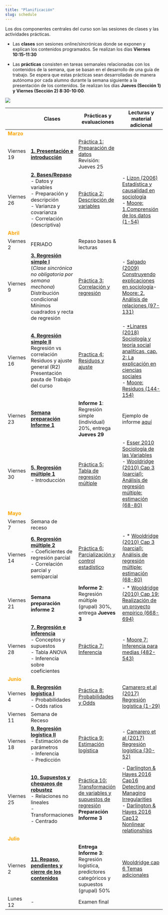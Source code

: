 ```yaml
---
title: "Planificación"
slug: schedule
---
```


Los dos componentes centrales del curso son las sesiones de clases y las actividades prácticas.

- Las **clases** son sesiones online/sincrónicas donde se exponen y explican los contenidos programados. Se realizan los días **Viernes 10:15-11:30**

- Las **prácticas** consisten en tareas semanales relacionadas con los contenidos de la semana, que se basan en el desarrollo de una guía de trabajo. Se espera que estas prácticas sean desarrolladas de manera autónoma por cada alumno durante la semana siguiente a la presentación de los contenidos. Se realizan los días **Jueves (Sección 1) y Viernes (Sección 2) 8:30-10:00**.

![](/img/clasesypracticas.png)

| |<i class="fas fa-chalkboard-teacher"></i>  Clases  |  <i class="fas fa-user-edit"></i>  Prácticas y evaluaciones | <i class="fas fa-book-reader"></i> Lecturas y material adicional
-----|---------|-----------|-----------
<font color="orange"> **Marzo** </font> |   |   |
Viernes 19 | [**1. Presentación e introducción**](/class/01-class)  |  [Práctica 1: Preparación de datos](/assignment/01-code) <br> Revisión: Jueves 25 |
Viernes 26 | [**2. Bases/Repaso**](/class/02-class) <br> - Datos y variables <br> - Preparación y descripción <br> - Varianza y covarianza <br> - Correlación (descriptiva)  |  [Práctica 2: Descripción de variables](/assignment/02-code)  | - [Lizon (2006) Estadística y causalidad en sociología](/docs/lecturas/Lizon 2006 Estadistica y causalidad en sociologia.pdf) <br> -  [Moore: 1.Comprensión de los datos (1-54)](/docs/lecturas/moore_comprensiondelosdatos.pdf)
<font color="orange"> **Abril** </font> |   |   |
Viernes 2 | FERIADO | Repaso bases & lecturas |
Viernes 9 | [**3. Regresión simple I**](/class/03-class) <br> (_Clase sincrónica no obligatoria por semana mechona_) <br>Distribución condicional<br>Mínimos cuadrados y recta de regresión  | [Práctica 3: Correlación y regresión](/assignment/03-code) |- [Salgado (2009) Construyendo explicaciones en sociología](/docs/lecturas/salgado 2009 modelos sociologia.pdf)- <br> [Moore: 2. Análisis de relaciones (97-131)](/docs/lecturas/moore_analisisderelaciones1.pdf) <br>
Viernes 16 | [**4. Regresión simple II**](/class/04-class) <br> Regresión vs correlación <br> Residuos y ajuste general (R2) <br> Presentación pauta de Trabajo del curso |  [Practica 4: Residuos y ajuste](/assignment/04-code) |- [*Linares (2018) Sociología y teoría social analíticas, cap. 2: La explicación en ciencias sociales](/docs/lecturas/linares 2018 Cap.2 Explicacion en sociologia.pdf) <br> - [Moore: Residuos (144-154)](/docs/lecturas/moore_residuos.pdf)
Viernes 23    | [**Semana preparación Informe 1**](class/04-1-class)   | **Informe 1**: Regresión simple (individual) 20%, entrega **Jueves 29** |  Ejemplo de informe [aquí](../assignment/ejemplocasencovid/ejemploinforme1.html) |
Viernes 30 | [**5. Regresión múltiple 1**](/class/05-class) <br> - Introducción   | [Práctica 5: Tabla de regresión múltiple](/assignment/05-code)  | - [Esser 2010 Sociología de las Variables](/docs/lecturas/Esser 2010 Sociología de las Variables.pdf) <br> - [Wooldridge (2010) Cap 3 (parcial): Análisis de regresión múltiple: estimación (68-80)](/docs/lecturas/Wooldridge_cap3estimacion.pdf)
<font color="orange"> **Mayo** </font> |   |   |
Viernes 7  | Semana de receso  |   |
Viernes 14  | [**6. Regresión múltiple 2**](/class/06-class) <br> - Coeficientes de regresión parcial <br>  - Correlación parcial y semiparcial <br>    | [Práctica 6: Parcialización y control estadístico](/assignment/06-code)  | - * [Wooldridge (2010) Cap 3 (parcial): Análisis de regresión múltiple: estimación (68-80)](/docs/lecturas/Wooldridge_cap3estimacion.pdf)
Viernes 21 | **Semana preparación informe 2**   | **Informe 2**: Regresión múltiple (grupal) 30%, entrega **Jueves 3**   |  - * [Wooldridge (2010) Cap 19: Realización de un proyecto empírico (668-694)](/docs/lecturas/Wooldridge_19proyectoempirico.pdf)
Viernes 28| [**7. Regresión e inferencia**](/class/07-class) <br>- Conceptos y supuestos <br> - Tabla ANOVA <br> - Inferencia sobre coeficientes | [Práctica 7: Inferencia](/assignment/07-code) |- [Moore 7: Inferencia para medias (482-543)](/docs/lecturas/Moore_inferencia_medias.pdf)
<font color="orange"> **Junio** </font> |   |   |
Viernes 4 | [**8. Regresión logística I**](/class/09-class) <br> - Probabilidades <br>- Odds ratios   | [Práctica 8: Probabilidades y Odds](/assignment/09-code) | [Camarero et al (2017) Regresión logística (1-29)](/docs/lecturas/Camarero_Odd_Ratio_LogitV2.pdf) <br>
Viernes 11 | Semana de Receso  |   |
Viernes 18| [**9. Regresión logística II**](/class/10-class) <br>- Estimación de parámetros <br>- Inferencia <br>- Predicción | [Práctica 9: Estimación logística](/assignment/10-code)  | - [Camarero et al (2017) Regresión logística (30-52)](/docs/lecturas/Camarero_Odd_Ratio_LogitV2.pdf)
Viernes 25 | [**10. Supuestos y chequeos de robustez**](/class/11-class) <br> - Relaciones no lineales <br> -Transformaciones <br> - Centrado | [Práctica 10: Transformación de variables y supuestos de regresión](/assignment/11-code) <br> **Preparación Informe 3**  | -   [Darlington & Hayes 2016 Cap16 Detecting and Managing Irregularities](/docs/lecturas/Darlington&Hayes_16irregularities.pdf) <br> - [Darlington & Hayes 2016 Cap12 Nonlinear relationships](/docs/lecturas/Darlington&Hayes_13nonlinear.pdf)
<font color="orange"> **Julio** </font> |   |   |
Viernes 2  | [**11. Repaso, pendientes y cierre de los contenidos**](/class/12-class) <br> | **Entrega Informe 3**: Regresión logística, predictores categóricos y supuestos (grupal) 50% |[Wooldridge cap 6 Temas adicionales](/docs/lecturas/Wooldridge_6temasadicionales.pdf)
Lunes 12 | - | Examen final |
